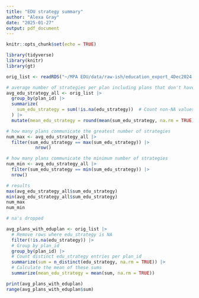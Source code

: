 ```yaml
---
title: "EDU strategy summary"
author: "Alexa Gray"
date: "2025-01-27"
output: pdf_document
---
```


```r
knitr::opts_chunk$set(echo = TRUE)

library(tidyverse)
library(knitr)
library(gt)
```

```r
orig_list <- readRDS("~/MPA EDU/data/raw-ish/education_export_4Dec2024.Rds")
```

```r
# average number of strategies per plan including plans that don't have an edu section
avg_edu_strategy_all <- orig_list |> 
  group_by(plan_id) |> 
  summarize(
    sum_edu_strategy = sum(!is.na(edu_strategy))  # Count non-NA values, treating NA as 0
  ) |> 
  mutate(mean_edu_strategy = round(mean(sum_edu_strategy, na.rm = TRUE), 2))  # Calculate the mean

# how many plans communicate the greatest number of strategies
num_max <- avg_edu_strategy_all |> 
  filter(sum_edu_strategy == max(sum_edu_strategy)) |> 
           nrow()

# how many plans communicate the minimum number of strategies
num_min <- avg_edu_strategy_all |> 
  filter(sum_edu_strategy == min(sum_edu_strategy)) |> 
  nrow()

# results
max(avg_edu_strategy_all$sum_edu_strategy)
min(avg_edu_strategy_all$sum_edu_strategy)
num_max
num_min
```

```r
# na's dropped

avg_plans_with_eduplan <- orig_list |> 
  # Remove rows where edu_strategy is NA
  filter(!is.na(edu_strategy)) |> 
  # Group by plan_id
  group_by(plan_id) |> 
  # Count distinct edu_strategy entries per plan_id
  summarize(sum = n_distinct(edu_strategy, na.rm = TRUE)) |> 
  # Calculate the mean of these sums
  summarize(mean_edu_strategy = mean(sum, na.rm = TRUE))

print(avg_plans_with_eduplan)
range(avg_plans_with_eduplan$sum)

```

